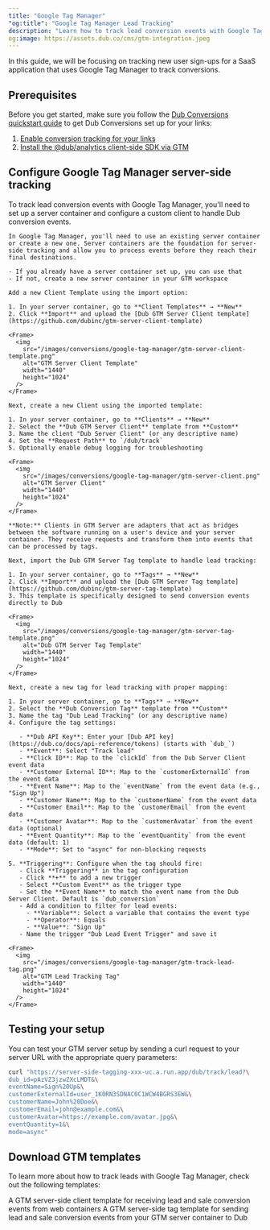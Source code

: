 ```yaml
---
title: "Google Tag Manager"
"og:title": "Google Tag Manager Lead Tracking"
description: "Learn how to track lead conversion events with Google Tag Manager and Dub"
og:image: https://assets.dub.co/cms/gtm-integration.jpeg
---
```



<LeadsIntro />

In this guide, we will be focusing on tracking new user sign-ups for a SaaS application that uses Google Tag Manager to track conversions.

## Prerequisites

Before you get started, make sure you follow the [Dub Conversions quickstart guide](/conversions/quickstart) to get Dub Conversions set up for your links:

1. [Enable conversion tracking for your links](/conversions/quickstart#step-1%3A-enable-conversion-tracking-for-your-links)
2. [Install the @dub/analytics client-side SDK via GTM](/sdks/client-side/installation-guides/google-tag-manager)

## Configure Google Tag Manager server-side tracking

To track lead conversion events with Google Tag Manager, you'll need to set up a server container and configure a custom client to handle Dub conversion events.

<Steps>

  <Step title="Set up Server Container">

    In Google Tag Manager, you'll need to use an existing server container or create a new one. Server containers are the foundation for server-side tracking and allow you to process events before they reach their final destinations.

    - If you already have a server container set up, you can use that
    - If not, create a new server container in your GTM workspace

  </Step>

  <Step title="Import Dub GTM Server Client Template">

    Add a new Client Template using the import option:

    1. In your server container, go to **Client Templates** → **New**
    2. Click **Import** and upload the [Dub GTM Server Client template](https://github.com/dubinc/gtm-server-client-template)

    <Frame>
      <img
        src="/images/conversions/google-tag-manager/gtm-server-client-template.png"
        alt="GTM Server Client Template"
        width="1440"
        height="1024"
      />
    </Frame>

  </Step>

  <Step title="Create Dub Server Client">

    Next, create a new Client using the imported template:

    1. In your server container, go to **Clients** → **New**
    2. Select the **Dub GTM Server Client** template from **Custom**
    3. Name the client "Dub Server Client" (or any descriptive name)
    4. Set the **Request Path** to `/dub/track`
    5. Optionally enable debug logging for troubleshooting

    <Frame>
      <img
        src="/images/conversions/google-tag-manager/gtm-server-client.png"
        alt="GTM Server Client"
        width="1440"
        height="1024"
      />
    </Frame>

    **Note:** Clients in GTM Server are adapters that act as bridges between the software running on a user's device and your server container. They receive requests and transform them into events that can be processed by tags.

  </Step>

  <Step title="Import Dub GTM Server Tag Template">

    Next, import the Dub GTM Server Tag template to handle lead tracking:

    1. In your server container, go to **Tags** → **New**
    2. Click **Import** and upload the [Dub GTM Server Tag template](https://github.com/dubinc/gtm-server-tag-template)
    3. This template is specifically designed to send conversion events directly to Dub

    <Frame>
      <img
        src="/images/conversions/google-tag-manager/gtm-server-tag-template.png"
        alt="Dub GTM Server Tag Template"
        width="1440"
        height="1024"
      />
    </Frame>

  </Step>

  <Step title="Add Lead Tracking Tag">

    Next, create a new tag for lead tracking with proper mapping:

    1. In your server container, go to **Tags** → **New**
    2. Select the **Dub Conversion Tag** template from **Custom**
    3. Name the tag "Dub Lead Tracking" (or any descriptive name)
    4. Configure the tag settings:

       - **Dub API Key**: Enter your [Dub API key](https://dub.co/docs/api-reference/tokens) (starts with `dub_`)
       - **Event**: Select "Track lead"
       - **Click ID**: Map to the `clickId` from the Dub Server Client event data
       - **Customer External ID**: Map to the `customerExternalId` from the event data
       - **Event Name**: Map to the `eventName` from the event data (e.g., "Sign Up")
       - **Customer Name**: Map to the `customerName` from the event data
       - **Customer Email**: Map to the `customerEmail` from the event data
       - **Customer Avatar**: Map to the `customerAvatar` from the event data (optional)
       - **Event Quantity**: Map to the `eventQuantity` from the event data (default: 1)
       - **Mode**: Set to "async" for non-blocking requests

    5. **Triggering**: Configure when the tag should fire:
       - Click **Triggering** in the tag configuration
       - Click **+** to add a new trigger
       - Select **Custom Event** as the trigger type
       - Set the **Event Name** to match the event name from the Dub Server Client. Default is `dub_conversion`
       - Add a condition to filter for lead events:
         - **Variable**: Select a variable that contains the event type
         - **Operator**: Equals
         - **Value**: "Sign Up"
       - Name the trigger "Dub Lead Event Trigger" and save it

    <Frame>
      <img
        src="/images/conversions/google-tag-manager/gtm-track-lead-tag.png"
        alt="GTM Lead Tracking Tag"
        width="1440"
        height="1024"
      />
    </Frame>

  </Step>

</Steps>

<LeadsAttributes />

## Testing your setup

You can test your GTM server setup by sending a curl request to your server URL with the appropriate query parameters:

```bash
curl "https://server-side-tagging-xxx-uc.a.run.app/dub/track/lead?\
dub_id=pAzVZ3jzwZXcLMDT&\
eventName=Sign%20Up&\
customerExternalId=user_1K0RN3SDNAC0C1WCW4BGRS3EW&\
customerName=John%20Doe&\
customerEmail=john@example.com&\
customerAvatar=https://example.com/avatar.jpg&\
eventQuantity=1&\
mode=async"
```

## Download GTM templates

To learn more about how to track leads with Google Tag Manager, check out the following templates:

<CardGroup cols={2}>
  <Card
    title="Dub GTM Server Client Template"
    icon="github"
    href="https://github.com/dubinc/gtm-server-client-template"
  >
    A GTM server-side client template for receiving lead and sale conversion
    events from web containers
  </Card>
  <Card
    title="Dub GTM Server Tag Template"
    icon="github"
    href="https://github.com/dubinc/gtm-server-tag-template"
  >
    A GTM server-side tag template for sending lead and sale conversion events
    from your GTM server container to Dub
  </Card>
</CardGroup>

<LeadsOutro />
